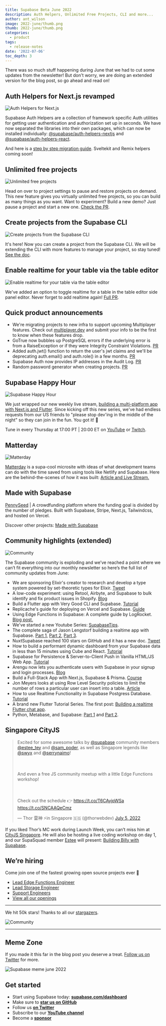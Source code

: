 ```yaml
---
title: Supabase Beta June 2022
description: Auth Helpers, Unlimited Free Projects, CLI and more...
author: ant_wilson
image: 2022-june/thumb.png
thumb: 2022-june/thumb.png
categories:
  - product
tags:
  - release-notes
date: '2022-07-06'
toc_depth: 3
---
```


There was so much stuff happening during June that we had to cut some updates from the newsletter! But don't worry, we are doing an extended version for the blog post, so go ahead and read on!

## Auth Helpers for Next.js revamped

![Auth Helpers for Next.js](/images/blog/2022-june/auth-helpers.png)

Supabase Auth Helpers are a collection of framework specific Auth utilities for getting user authentication and authorization set up in seconds. We have now separated the libraries into their own packages, which can now be installed individually: [@supabase/auth-helpers-nextjs](https://www.npmjs.com/package/@supabase/auth-helpers-nextjs) and [@supabase/auth-helpers-react](https://www.npmjs.com/package/@supabase/auth-helpers-react).

And here is a [step by step migration guide](https://github.com/supabase-community/auth-helpers/tree/main/packages/nextjs#migrating-from-supabasesupabase-auth-helpers-to-supabaseauth-helpers). Sveltekit and Remix helpers coming soon!

## Unlimited free projects

![Unlimited free projects](/images/blog/2022-june/unlimited-paused.png)

Head on over to project settings to pause and restore projects on demand. This new feature gives you virtually unlimited free projects, so you can build as many things as you want. Want to experiment? Build a new demo? Just pause a project and start a new one. [Check the PR](https://github.com/supabase/supabase/pull/7384).

## Create projects from the Supabase CLI

![Create projects from the Supabase CLI](/images/blog/2022-june/cli.png)

It's here! Now you can create a project from the Supabase CLI. We will be extending the CLI with more features to manage your project, so stay tuned! [See the doc](https://supabase.com/docs/reference/cli/supabase-projects-create).

## Enable realtime for your table via the table editor

![Enable realtime for your table via the table editor](/images/blog/2022-june/enable-realtime.png)

We've added an option to toggle realtime for a table in the table editor side panel editor. Never forget to add realtime again! [Full PR](https://github.com/supabase/supabase/pull/7346).

## Quick product announcements

- We're migrating projects to new infra to support upcoming Multiplayer features. Check out [multiplayer.dev](http://multiplayer.dev) and submit your info to be the first to know when these features drop.
- GoTrue now bubbles up PostgreSQL errors if the underlying error is from a RaiseException or if they were Integrity Constraint Violations. [PR](https://github.com/supabase/gotrue/pull/404)
- Added auth.jwt() function to return the user's jwt claims and we'll be deprecating auth.email() and auth.role() in a few months. [PR](https://github.com/supabase/gotrue/pull/484)
- Supabase Auth now provides IP addresses in the Audit Log. [PR](https://github.com/supabase/gotrue/pull/499)
- Random password generator when creating projects. [PR](https://github.com/supabase/supabase/pull/7249)

## Supabase Happy Hour

![Supabase Happy Hour](/images/blog/2022-june/happy-hour.jpg)

We just wrapped our new weekly live stream, [building a multi-platform app with Next.js and Flutter](https://youtube.com/playlist?list=PL5S4mPUpp4OvEgxBhoVxXb5YS1ZAZih2l). Since kicking off this new series, we've had endless requests from our US friends to "please stop dev'ing in the middle of the night" so they can join in the fun. You got it! 🎉

Tune in every Thursday at 17:00 PT | 20:00 ET on [YouTube](https://www.youtube.com/c/supabase) or [Twitch](https://www.twitch.tv/supabase_tv).

## Matterday

![Matterday](/images/blog/2022-june/matterday.png)

[Matterday](https://matterday.netlify.com/) is a supa-cool microsite with ideas of what development teams can do with the time saved from using tools like Netlify and Supabase. Here are the behind-the-scenes of how it was built: [Article and ](https://jonmeyers.io/blog/how-i-built-the-back-end-for-netlify%27s-matterday-project-with-supabase)[Live Stream.](https://www.youtube.com/watch?v=bl4k4IiYYAQ)

## Made with Supabase

[PennySeed](https://www.pennyseed.fund/) | A crowdfunding platform where the funding goal is divided by the number of pledges. Built with Supabase, Stripe, Next.js, Tailwindcss, and hosted on Vercel.

Discover other projects: [Made with Supabase](https://www.madewithsupabase.com/)

## Community highlights (extended)

![Community](/images/blog/2022-june/community.jpg)

The Supabase community is exploding and we’ve reached a point where we can’t fit everything into our monthly newsletter so here’s the full list of community updates from June:

- We are sponsoring Elixir's creator to research and develop a type system powered by set-theoretic types for Elixir. [Tweet](https://mobile.twitter.com/josevalim/status/1535008937640181760)
- A low-code experiment: using Retool, Airbyte, and Supabase to bulk identify and fix product issues in Shopify. [Blog](https://www.galenking.com/experimentations-using-retool-to-bulk-identify-and-fix-product-issues-in-shopify/)
- Build a Flutter app with Very Good CLI and Supabase. [Tutorial](https://verygood.ventures/blog/flutter-app-very-good-cli-supabase)
- Replicache's guide for deploying on Vercel and Supabase. [Guide](https://doc.replicache.dev/deploy-vercel-supabase)
- Using Edge Functions in Supabase: A complete guide by LogRocket. [Blog post.](https://blog.logrocket.com/using-edge-functions-supabase-complete-guide/)
- We've started a new Youtube Series: [SupabaseTips](https://www.youtube.com/watch?v=Jx8unDjLaKg&list=PL5S4mPUpp4OtesRpEKe2zdNzClH-6chOE).
- The complete saga of Jason Lengstorf building a realtime app with Supabase. [Part 1](https://www.youtube.com/watch?v=bcE_X2N1B40), [Part 2](https://www.youtube.com/watch?v=eNVCjPbsWPo), [Part 3](https://www.youtube.com/watch?v=HFi89g21DVE).
- NuxtSupabase reached 100 stars on GitHub and it has a new doc. [Tweet](https://twitter.com/baptistelprx/status/1535157225722941442)
- How to build a performant dynamic dashboard from your Supabase data in less than 15 minutes using Cube and React. [Tutorial](https://www.notion.so/Beta-Update-June-2022-bfedb1d17b264f2ca7ccfffb1cc581f9)
- Supabase for Persistence & Server-to-Client Push in Vanilla HTML/JS Web App. [Tutorial](https://javascript.plainenglish.io/supabase-for-persistence-and-server-to-client-push-in-vanilla-html-javascript-web-application-a-99ddd9e4e307)
- Arengu now lets you authenticate users with Supabase in your signup and login processes. [Blog](https://www.arengu.com/blog/product-update-june-2022#signup-and-auto-login-with-supabase)
- Build a Full-Stack App with Next.js, Supabase & Prisma. [Course](https://themodern.dev/courses/build-a-fullstack-app-with-nextjs-supabase-and-prisma-322389284337222224)
- Jon Meyers looks at using Row Level Security policies to limit the number of rows a particular user can insert into a table. [Article](https://jonmeyers.io/blog/using-a-row-level-security-policy-to-limit-the-number-of-rows-inserted-per-user)
- How to use Realtime Functionality in Supabase Postgress Database. [Tutorial](https://nextdev1111.hashnode.dev/how-to-use-realtime-functionality-in-supabase-postgress-database)
- A brand new Flutter Tutorial Series. The first post: [Building a realtime Flutter chat app](https://supabase.com/blog/flutter-tutorial-building-a-chat-app).
- Python, Metabase, and Supabase: [Part 1](https://supabase.com/blog/loading-data-supabase-python) and [Part 2](https://supabase.com/blog/visualizing-supabase-data-using-metabase).

## Singapore CityJS

<blockquote class="twitter-tweet">
  <p lang="en" dir="ltr">
    Excited for some awesome talks by
    <a href="https://twitter.com/supabase?ref_src=twsrc%5Etfw">@supabase</a>
    community members
    <a href="https://twitter.com/estee_tey?ref_src=twsrc%5Etfw">@estee_tey</a>
    and
    <a href="https://twitter.com/sam_poder?ref_src=twsrc%5Etfw">@sam_poder</a>, as well as Singapore
    legends like
    <a href="https://twitter.com/swyx?ref_src=twsrc%5Etfw">@swyx</a> and
    <a href="https://twitter.com/serrynaimo?ref_src=twsrc%5Etfw">@serrynaimo</a>! <br></br>
    <br></br>
    And even a free JS community meetup with a little Edge Functions workshop!
    <br></br>
    <br></br>
    Check out the schedule 👉
    <a href="https://t.co/T6CAyjpWSa">https://t.co/T6CAyjpWSa</a>
    <a href="https://t.co/SNCAAQeCmz">https://t.co/SNCAAQeCmz</a>
  </p>
  &mdash; Thor 雷神 ⚡️in Singapore 🇸🇬 (@thorwebdev)
  <a href="https://twitter.com/thorwebdev/status/1544198199912841216?ref_src=twsrc%5Etfw">
    July 5, 2022
  </a>
</blockquote>

If you liked Thor’s MC work during Launch Week, you can’t miss him at [CityJS Singapore](https://singapore.cityjsconf.org/). He will also be hosting a live coding workshop on day 1, and our SupaSquad member [Estee](https://twitter.com/estee_tey) will present: [Building Billy with Supabase](https://singapore.cityjsconf.org/speaker/6I8t2MoYGJ915dtK7jXglY).

## We’re hiring

Come join one of the fastest growing open source projects ever 🤗

- [Lead Edge Functions Engineer](https://boards.greenhouse.io/supabase/jobs/4568813004)
- [Lead Storage Engineer](https://boards.greenhouse.io/supabase/jobs/4568811004)
- [Support Engineers](https://boards.greenhouse.io/supabase/jobs/4191650004)
- [View all our openings](https://boards.greenhouse.io/supabase)

---

We hit 50k stars! Thanks to all our [stargazers](https://github.com/supabase/supabase/stargazers).

![Community](/images/blog/2022-june/stars-june-2022.png)

---

## Meme Zone

If you made it this far in the blog post you deserve a treat. [Follow us on Twitter](https://twitter.com/supabase) for more.

![Supabase meme june 2022](/images/blog/2022-june/meme.png)

## Get started

- Start using Supabase today: **[supabase.com/dashboard](https://supabase.com/dashboard/)**
- Make sure to **[star us on GitHub](https://github.com/supabase/supabase)**
- Follow us **[on Twitter](https://twitter.com/supabase)**
- Subscribe to our **[YouTube channel](https://www.youtube.com/c/supabase)**
- Become a **[sponsor](https://github.com/sponsors/supabase)**
